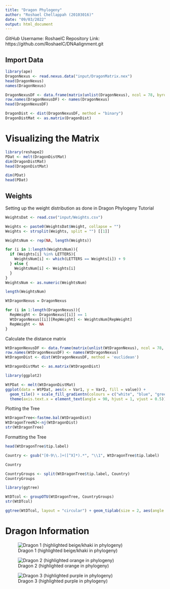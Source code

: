 ```yaml
---
title: "Dragon Phylogeny"
author: "Roshael Chellappah (20103016)"
date: "09/03/2022"
output: html_document
---
```


*GitHub*
Username: RoshaelC
Repository Link: https://github.com/RoshaelC/DNAalignment.git 

## Import Data
```r
library(ape)
DragonNexus <- read.nexus.data("input/DragonMatrix.nex")
head(DragonNexus)
names(DragonNexus)

DragonNexusDF <- data.frame(matrix(unlist(DragonNexus), ncol = 78, byrow = T))
row.names(DragonNexusDF) <- names(DragonNexus)
head(DragonNexusDF)

DragonDist <- dist(DragonNexusDF, method = "binary")
DragonDistMat <- as.matrix(DragonDist)
```

# Visualizing the Matrix
```r
library(reshape2)
PDat <- melt(DragonDistMat)
dim(DragonDistMat)
head(DragonDistMat)

dim(PDat)
head(PDat)
```
## Weights
Setting up the weight distribution as done in Dragon Phylogeny Tutorial
```r
WeightsDat <- read.csv("input/Weights.csv")

Weights <- paste0(WeightsDat$Weight, collapse = "")
Weights <- strsplit(Weights, split = "") [[1]]

WeightsNum <- rep(NA, length(Weights))

for (i in 1:length(WeightsNum)){
  if (Weights[i] %in% LETTERS){
    WeightsNum[i] <- which(LETTERS == Weights[i]) + 9
  } else {
    WeightsNum[i] <- Weights[i]
  }
}
WeightsNum <- as.numeric(WeightsNum)

length(WeightsNum)

WtDragonNexus = DragonNexus

for (i in 1:length(DragonNexus)){
  RepWeight <- DragonNexus[[i]] == 1
  WtDragonNexus[[i]][RepWeight] <- WeightsNum[RepWeight]
  RepWeight <- NA
}
```

Calculate the distance matrix
```r
WtDragonNexusDF <- data.frame(matrix(unlist(WtDragonNexus), ncol = 78, byrow = T))
row.names(WtDragonNexusDF) <- names(WtDragonNexus)
WtDragonDist <- dist(WtDragonNexusDF, method = 'euclidean')

WtDragonDistMat <- as.matrix(WtDragonDist)

library(ggplot2)

WtPDat <- melt(WtDragonDistMat)
ggplot(data = WtPDat, aes(x = Var1, y = Var2, fill = value)) +
  geom_tile() + scale_fill_gradientn(colours = c("white", "blue", "green", "red")) +
  theme(axis.text.x = element_text(angle = 90, hjust = 1, vjust = 0.5))
```

Plotting the Tree
```r
WtDragonTree<-fastme.bal(WtDragonDist)
WtDragonTreeNJ<-nj(WtDragonDist)
str(WtDragonTree)
```

Formatting the Tree
```r
head(WtDragonTree$tip.label)

Country <- gsub("[0-9\\.]+([^X]*).*", "\\1", WtDragonTree$tip.label)

Country

CountryGroups <- split(WtDragonTree$tip.label, Country)
CountryGroups

library(ggtree)

WtDTcol <- groupOTU(WtDragonTree, CountryGroups)
str(WtDTcol)

ggtree(WtDTcol, layout = "circular") + geom_tiplab(size = 2, aes(angle = angle)) + geom_highlight(node = 43, fill = "purple") + geom_highlight(node = 42, fill = "khaki3") + geom_highlight(node = 5, fill = "darkorange2") + xlim(-50, NA)
```

# Dragon Information

![Dragon 1 (highlighted beige/khaki in phylogeny)](https://cdn.mos.cms.futurecdn.net/JYEXpJURGks76oHVBc5cik-970-80.jpg.webp)

![Dragon 2 (highlighted orange in phylogeny)](https://sp-ao.shortpixel.ai/client/q_glossy,ret_img,w_1050,h_485/https://thebrowngeeks.com/wp-content/uploads/2020/10/Dragon-Listicle-Feature-1050x485.jpg)

![Dragon 3 (highlighted purple in phylogeny)](https://artsphere.org/wp-content/uploads/2018/04/purple-dragon-400x340.jpg)



